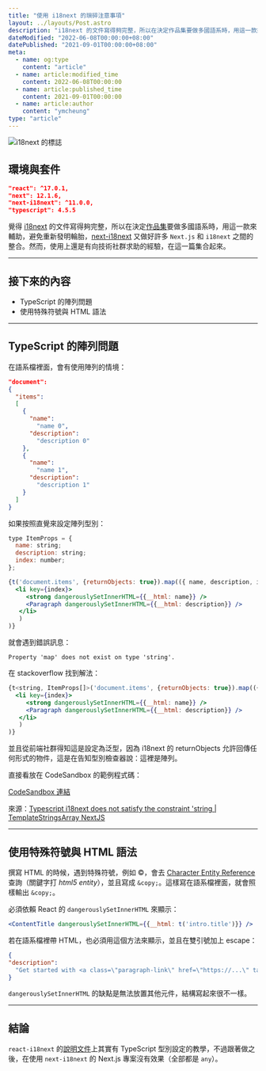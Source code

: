 ```yaml
---
title: "使用 i18next 的瑣碎注意事項"
layout: ../layouts/Post.astro
description: "i18next 的文件寫得夠完整，所以在決定作品集要做多國語系時，用這一款來輔助。這篇文章記錄文件裡找不到，只好從 Issue 和 stackoverflow 翻找的問題解方。"
dateModified: "2022-06-08T00:00:00+08:00"
datePublished: "2021-09-01T00:00:00+08:00"
meta:
  - name: og:type
    content: "article"
  - name: article:modified_time
    content: 2022-06-08T00:00:00
  - name: article:published_time
    content: 2021-09-01T00:00:00
  - name: article:author
    content: "ymcheung"
type: "article"
---
```

![i18next 的標誌](/images/react-i18next/sticker.svg)

## 環境與套件

```json
"react": ^17.0.1,
"next": 12.1.6,
"next-i18next": ^11.0.0,
"typescript": 4.5.5
```

覺得 [i18next](https://www.i18next.com) 的文件寫得夠完整，所以在決定[作品集](https://ymcheung.tw)要做多國語系時，用這一款來輔助，避免重新發明輪胎，[next-i18next](https://github.com/isaachinman/next-i18next) 又做好許多 `Next.js` 和 `i18next` 之間的整合。然而，使用上還是有向技術社群求助的經驗，在這一篇集合起來。

---

## 接下來的內容

- TypeScript 的陣列問題
- 使用特殊符號與 HTML 語法

---

## TypeScript 的陣列問題

在語系檔裡面，會有使用陣列的情境：

```json
"document":
{
  "items":
  [
    {
      "name":
        "name 0",
      "description":
        "description 0"
    },
    {
      "name":
        "name 1",
      "description":
        "description 1"
    }
  ]
}
```

如果按照直覺來設定陣列型別：

```jsx
type ItemProps = {
  name: string;
  description: string;
  index: number;
};

{t('document.items', {returnObjects: true}).map(({ name, description, index }: ItemProps) => (
  <li key={index}>
     <strong dangerouslySetInnerHTML={{__html: name}} />
     <Paragraph dangerouslySetInnerHTML={{__html: description}} />
   </li>
   )
)}
```

就會遇到錯誤訊息：
```shell
Property 'map' does not exist on type 'string'.
```

在 stackoverflow 找到解法：
```jsx
{t<string, ItemProps[]>('document.items', {returnObjects: true}).map(({ name, description, index }) => (
  <li key={index}>
     <strong dangerouslySetInnerHTML={{__html: name}} />
     <Paragraph dangerouslySetInnerHTML={{__html: description}} />
   </li>
   )
)}
```

並且從前端社群得知這是設定為泛型，因為 i18next 的 returnObjects 允許回傳任何形式的物件，這是在告知型別檢查器說：這裡是陣列。

直接看放在 CodeSandbox 的範例程式碼：

[CodeSandbox 連結](https://codesandbox.io/s/react-i18next-typescript-array-example-5xdzk?file=/README.md)

來源：[Typescript i18next does not satisfy the constraint 'string | TemplateStringsArray NextJS](https://stackoverflow.com/questions/69225989/typescript-i18next-does-not-satisfy-the-constraint-string-templatestringsarra)

---

## 使用特殊符號與 HTML 語法

撰寫 HTML 的時候，遇到特殊符號，例如 &copy;，會去 [Character Entity Reference](https://dev.w3.org/html5/html-author/charref) 查詢（關鍵字打 _html5 entity_），並且寫成 `&copy;`。這樣寫在語系檔裡面，就會照樣輸出 `&copy;`。

必須依賴 React 的 `dangerouslySetInnerHTML` 來顯示：

```jsx
<ContentTitle dangerouslySetInnerHTML={{__html: t('intro.title')}} />
```

若在語系檔裡帶 HTML，也必須用這個方法來顯示，並且在雙引號加上 escape：

```json
{
"description":
  "Get started with <a class=\"paragraph-link\" href=\"https://...\" target=\"_blank\" rel=\"noopener\">Onboarding</a>."
}
```

`dangerouslySetInnerHTML` 的缺點是無法放置其他元件，結構寫起來很不一樣。

---

## 結論

`react-i18next` 的[說明文件](https://react.i18next.com/latest/typescript)上其實有 TypeScript 型別設定的教學，不過跟著做之後，在使用 `next-i18next` 的 Next.js 專案沒有效果（全部都是 `any`）。
